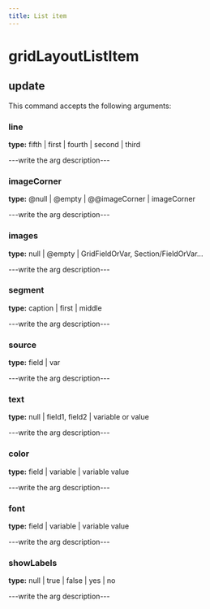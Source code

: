 ```yaml
---
title: List item
---
```


# gridLayoutListItem

## update

This command accepts the following arguments:

### line
**type:** fifth | first | fourth | second | third

---write the arg description---

### imageCorner
**type:** @null | @empty | @@imageCorner | imageCorner

---write the arg description---

### images
**type:** null | @empty | GridFieldOrVar, Section/FieldOrVar...

---write the arg description---

### segment
**type:** caption | first | middle

---write the arg description---

### source
**type:** field | var

---write the arg description---

### text
**type:** null | field1, field2 | variable or value

---write the arg description---

### color
**type:** field | variable | variable value

---write the arg description---

### font
**type:** field | variable | variable value

---write the arg description---

### showLabels
**type:** null | true | false | yes | no

---write the arg description---


